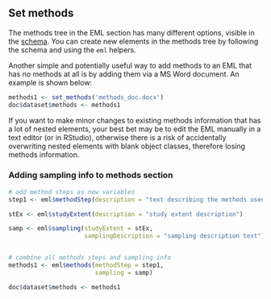 ## Set methods

The methods tree in the EML section has many different options, visible in the [schema](https://eml.ecoinformatics.org/schema/index.html). You can create new elements in the methods tree by following the schema and using the `eml` helpers.

Another simple and potentially useful way to add methods to an EML that has no methods at all is by adding them via a MS Word document. An example is shown below:

```r
methods1 <- set_methods('methods_doc.docx')
doc$dataset$methods <- methods1
```

If you want to make minor changes to existing methods information that has a lot of nested elements, your best bet may be to edit the EML manually in a text editor (or in RStudio), otherwise there is a risk of accidentally overwriting nested elements with blank object classes, therefore losing methods information.

### Adding sampling info to methods section

```r
# add method steps as new variables
step1 <- eml$methodStep(description = "text describing the methods used")

stEx <- eml$studyExtent(description = "study extent description")

samp <- eml$sampling(studyExtent = stEx,
                     samplingDescription = "sampling description text")


# combine all methods steps and sampling info 
methods1 <- eml$methods(methodStep = step1, 
                        sampling = samp)

doc$dataset$methods <- methods1
```
